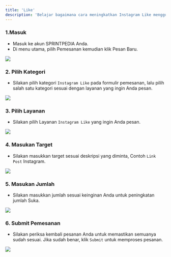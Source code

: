 ```yaml
---
title: 'Like'
description: 'Belajar bagaimana cara meningkatkan Instagram Like menggunakan SPRINTPEDIA.'
---
```


### 1.Masuk
- Masuk ke akun <Tooltip tip="SMM Panel Indonesia">SPRINTPEDIA</Tooltip> Anda.
- Di menu utama, pilih Pemesanan kemudian klik Pesan Baru.  
<Frame>
<img src="/images/menu-pesan-baru.png"/>
</Frame>

### 2. Pilih Kategori
- Silakan pilih kategori <code>Instagram Like</code> pada formulir pemesanan, lalu pilih salah satu kategori sesuai dengan layanan yang ingin Anda pesan.
<Frame>
<img src="/images/from-pesan-kategori-ig-like.png"/>
</Frame>

### 3. Pilih Layanan
- Silakan pilih Layanan <code>Instagram Like</code> yang ingin Anda pesan.
<Frame>
<img src="/images/from-pesan-layanan-ig-like.png"/>
</Frame>

### 4. Masukan Target
- Silakan masukkan target sesuai deskripsi yang diminta, Contoh <code>Link Post</code> Instagram.
<Frame>
<img src="/images/form-pesan-target-ig-like.png"/>
</Frame>

### 5. Masukan Jumlah
- Silakan masukkan jumlah sesuai keinginan Anda untuk peningkatan jumlah Suka.
<Frame>
<img src="/images/from-pesan-jumlah-ig-like.png"/>
</Frame>

### 6. Submit Pemesanan
- Silakan periksa kembali pesanan Anda untuk memastikan semuanya sudah sesuai. Jika sudah benar, klik <code>Submit</code> untuk memproses pesanan.
<Frame>
<img src="/images/form-pesan-submit-ig-like.png"/>
</Frame>